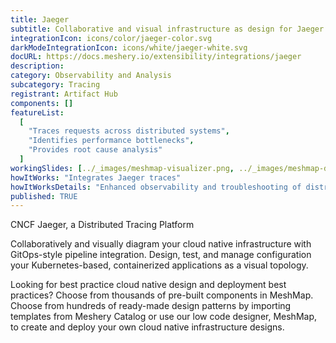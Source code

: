 ```yaml
---
title: Jaeger
subtitle: Collaborative and visual infrastructure as design for Jaeger
integrationIcon: icons/color/jaeger-color.svg
darkModeIntegrationIcon: icons/white/jaeger-white.svg
docURL: https://docs.meshery.io/extensibility/integrations/jaeger
description:
category: Observability and Analysis
subcategory: Tracing
registrant: Artifact Hub
components: []
featureList:
  [
    "Traces requests across distributed systems",
    "Identifies performance bottlenecks",
    "Provides root cause analysis"
  ]
workingSlides: [../_images/meshmap-visualizer.png, ../_images/meshmap-designer.png]
howItWorks: "Integrates Jaeger traces"
howItWorksDetails: "Enhanced observability and troubleshooting of distributed systems in Kubernetes"
published: TRUE
---
```


<p>CNCF Jaeger, a Distributed Tracing Platform</p>
<p>
  Collaboratively and visually diagram your cloud native infrastructure with GitOps-style pipeline
  integration. Design, test, and manage configuration your Kubernetes-based, containerized
  applications as a visual topology.
</p>
<p>
  Looking for best practice cloud native design and deployment best practices? Choose from thousands
  of pre-built components in MeshMap. Choose from hundreds of ready-made design patterns by
  importing templates from Meshery Catalog or use our low code designer, MeshMap, to create and
  deploy your own cloud native infrastructure designs.
</p>
